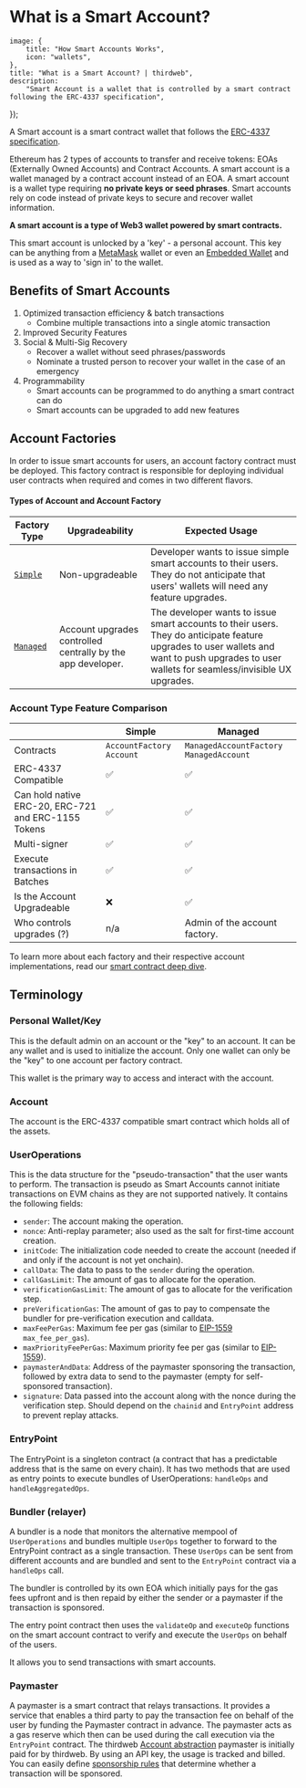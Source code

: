 
# What is a Smart Account?

	image: {
		title: "How Smart Accounts Works",
		icon: "wallets",
	},
	title: "What is a Smart Account? | thirdweb",
	description:
		"Smart Account is a wallet that is controlled by a smart contract following the ERC-4337 specification",
});

A Smart account is a smart contract wallet that follows the [ERC-4337 specification](https://eips.ethereum.org/EIPS/eip-4337).

Ethereum has 2 types of accounts to transfer and receive tokens: EOAs (Externally Owned Accounts) and Contract Accounts. A smart account is a wallet managed by a contract account
instead of an EOA. A smart account is a wallet type requiring **no private keys or seed phrases**.
Smart accounts rely on code instead of private keys to secure and recover wallet information.

**A smart account is a type of Web3 wallet powered by smart contracts.**

This smart account is unlocked by a 'key' - a personal account. This key can be anything from a [MetaMask](/references/wallets/v2/MetaMaskWallet) wallet or even an [Embedded Wallet](../connect/embedded-wallet) and is used as a way to 'sign in' to the wallet.

## Benefits of Smart Accounts

1. Optimized transaction efficiency & batch transactions
   - Combine multiple transactions into a single atomic transaction
2. Improved Security Features
3. Social & Multi-Sig Recovery
   - Recover a wallet without seed phrases/passwords
   - Nominate a trusted person to recover your wallet in the case of an emergency
4. Programmability
   - Smart accounts can be programmed to do anything a smart contract can do
   - Smart accounts can be upgraded to add new features

## Account Factories

In order to issue smart accounts for users, an account factory contract must be deployed.
This factory contract is responsible for deploying individual user contracts when required and comes in two different flavors.

#### Types of Account and Account Factory

| Factory Type                                                         | Upgradeability                                              | Expected Usage                                                                                                                                                                                |
| -------------------------------------------------------------------- | ----------------------------------------------------------- | --------------------------------------------------------------------------------------------------------------------------------------------------------------------------------------------- |
| [`Simple`](https://thirdweb.com/thirdweb.eth/AccountFactory)         | Non-upgradeable                                             | Developer wants to issue simple smart accounts to their users. They do not anticipate that users' wallets will need any feature upgrades.                                                     |
| [`Managed`](https://thirdweb.com/thirdweb.eth/ManagedAccountFactory) | Account upgrades controlled centrally by the app developer. | The developer wants to issue smart accounts to their users. They do anticipate feature upgrades to user wallets and want to push upgrades to user wallets for seamless/invisible UX upgrades. |

### Account Type Feature Comparison

|                                                     | Simple                     | Managed                                  |
| --------------------------------------------------- | -------------------------- | ---------------------------------------- |
| Contracts                                           | `AccountFactory` `Account` | `ManagedAccountFactory` `ManagedAccount` |
| ERC-4337 Compatible                                 | ✅                         | ✅                                       |
| Can hold native ERC-20, ERC-721 and ERC-1155 Tokens | ✅                         | ✅                                       |
| Multi-signer                                        | ✅                         | ✅                                       |
| Execute transactions in Batches                     | ✅                         | ✅                                       |
| Is the Account Upgradeable                          | ❌                         | ✅                                       |
| Who controls upgrades (?)                           | n/a                        | Admin of the account factory.            |

To learn more about each factory and their respective account implementations, read our [smart contract deep dive](https://blog.thirdweb.com/smart-contract-deep-dive-building-smart-wallets-for-individuals-and-teams/).

## Terminology

### Personal Wallet/Key

This is the default admin on an account or the "key" to an account. It can be any wallet and is used to initialize the account.
Only one wallet can only be the "key" to one account per factory contract.

This wallet is the primary way to access and interact with the account.

### Account

The account is the ERC-4337 compatible smart contract which holds all of the assets.

### UserOperations

This is the data structure for the "pseudo-transaction" that the user wants to perform. The transaction is pseudo as Smart Accounts cannot initiate transactions on EVM chains as they are not supported natively. It contains the following fields:

- `sender`: The account making the operation.
- `nonce`: Anti-replay parameter; also used as the salt for first-time account creation.
- `initCode`: The initialization code needed to create the account (needed if and only if the account is not yet onchain).
- `callData`: The data to pass to the `sender` during the operation.
- `callGasLimit`: The amount of gas to allocate for the operation.
- `verificationGasLimit`: The amount of gas to allocate for the verification step.
- `preVerificationGas`: The amount of gas to pay to compensate the bundler for pre-verification execution and calldata.
- `maxFeePerGas`: Maximum fee per gas (similar to [EIP-1559](https://eips.ethereum.org/EIPS/eip-1559) `max_fee_per_gas`).
- `maxPriorityFeePerGas`: Maximum priority fee per gas (similar to [EIP-1559](https://eips.ethereum.org/EIPS/eip-1559)).
- `paymasterAndData`: Address of the paymaster sponsoring the transaction, followed by extra data to send to the paymaster (empty for self-sponsored transaction).
- `signature`: Data passed into the account along with the nonce during the verification step. Should depend on the `chainid` and `EntryPoint` address to prevent replay attacks.

### EntryPoint

The EntryPoint is a singleton contract (a contract that has a predictable address that is the same on every chain).
It has two methods that are used as entry points to execute bundles of UserOperations: `handleOps` and `handleAggregatedOps`.

### Bundler (relayer)

A bundler is a node that monitors the alternative mempool of `UserOperations` and bundles multiple `UserOps` together to forward to the EntryPoint contract as a single transaction.
These `UserOps` can be sent from different accounts and are bundled and sent to the `EntryPoint` contract via a `handleOps` call.

The bundler is controlled by its own EOA which initially pays for the gas fees upfront and is then repaid by either the sender or a paymaster if the transaction is sponsored.

The entry point contract then uses the `validateOp` and `executeOp` functions on the smart account contract to verify and execute the `UserOps` on behalf of the users.

It allows you to send transactions with smart accounts.

### Paymaster

A paymaster is a smart contract that relays transactions. It provides a service that enables a third party to pay
the transaction fee on behalf of the user by funding the Paymaster contract in advance. The paymaster acts as a gas reserve which then
can be used during the call execution via the `EntryPoint` contract. The thirdweb [Account abstraction](/connect/account-abstraction) paymaster is initially paid for by thirdweb. By using an API key,
the usage is tracked and billed. You can easily define [sponsorship rules](/connect/account-abstraction/sponsorship-rules) that determine whether a transaction will be sponsored.

